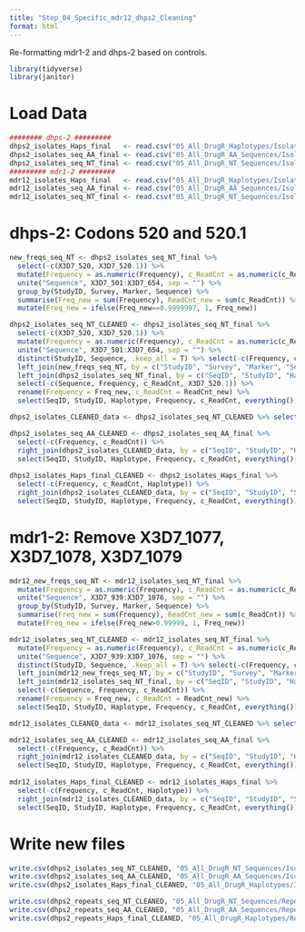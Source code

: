 ```yaml
---
title: "Step_04_Specific_mdr12_dhps2_Cleaning"
format: html
---
```


Re-formatting mdr1-2 and dhps-2 based on controls.

```r
library(tidyverse)
library(janitor)
```

# Load Data

```r
######## dhps-2 ######### 
dhps2_isolates_Haps_final   <- read.csv("05_All_DrugR_Haplotypes/Isolates/Surveys_dhps2_Isolates_Final_Haps.csv")
dhps2_isolates_seq_AA_final <- read.csv("05_All_DrugR_AA_Sequences/Isolates/Surveys_dhps2_final_AA_Aligned_Isolates_Final_Haps.csv", colClasses = "character")
dhps2_isolates_seq_NT_final <- read.csv("05_All_DrugR_NT_Sequences/Isolates/Surveys_dhps2_final_NT_Aligned_Isolates_Final_Haps.csv", colClasses = "character")
######### mdr1-2 ######### 
mdr12_isolates_Haps_final   <- read.csv("05_All_DrugR_Haplotypes/Isolates/Surveys_mdr12_Isolates_Final_Haps.csv")
mdr12_isolates_seq_AA_final <- read.csv("05_All_DrugR_AA_Sequences/Isolates/Surveys_mdr12_final_AA_Aligned_Isolates_Final_Haps.csv", colClasses = "character")
mdr12_isolates_seq_NT_final <- read.csv("05_All_DrugR_NT_Sequences/Isolates/Surveys_mdr12_final_NT_Aligned_Isolates_Final_Haps.csv", colClasses = "character")
```

# dhps-2: Codons 520 and 520.1

```r
new_freqs_seq_NT <- dhps2_isolates_seq_NT_final %>% 
  select(-c(X3D7_520, X3D7_520.1)) %>% 
  mutate(Frequency = as.numeric(Frequency), c_ReadCnt = as.numeric(c_ReadCnt)) %>%
  unite("Sequence", X3D7_501:X3D7_654, sep = "") %>% 
  group_by(StudyID, Survey, Marker, Sequence) %>% 
  summarise(Freq_new = sum(Frequency), ReadCnt_new = sum(c_ReadCnt)) %>%
  mutate(Freq_new = ifelse(Freq_new==0.9999997, 1, Freq_new))

dhps2_isolates_seq_NT_CLEANED <- dhps2_isolates_seq_NT_final %>% 
  select(-c(X3D7_520, X3D7_520.1)) %>% 
  mutate(Frequency = as.numeric(Frequency), c_ReadCnt = as.numeric(c_ReadCnt)) %>%
  unite("Sequence", X3D7_501:X3D7_654, sep = "") %>% 
  distinct(StudyID, Sequence, .keep_all = T) %>% select(-c(Frequency, c_ReadCnt)) %>%
  left_join(new_freqs_seq_NT, by = c("StudyID", "Survey", "Marker", "Sequence")) %>% 
  left_join(dhps2_isolates_seq_NT_final, by = c("SeqID", "StudyID", "Haplotype","Survey", "Marker", "Reference", "Haps_NT")) %>% 
  select(-c(Sequence, Frequency, c_ReadCnt, X3D7_520.1)) %>% 
  rename(Frequency = Freq_new, c_ReadCnt = ReadCnt_new) %>%
  select(SeqID, StudyID, Haplotype, Frequency, c_ReadCnt, everything()) 

dhps2_isolates_CLEANED_data <- dhps2_isolates_seq_NT_CLEANED %>% select(-c(X3D7_501:X3D7_654, Haps_NT))

dhps2_isolates_seq_AA_CLEANED <- dhps2_isolates_seq_AA_final %>% 
  select(-c(Frequency, c_ReadCnt)) %>%
  right_join(dhps2_isolates_CLEANED_data, by = c("SeqID", "StudyID", "Haplotype", "Survey", "Marker", "Reference")) %>%
  select(SeqID, StudyID, Haplotype, Frequency, c_ReadCnt, everything()) 
    
dhps2_isolates_Haps_final_CLEANED <- dhps2_isolates_Haps_final %>% 
  select(-c(Frequency, c_ReadCnt, Haplotype)) %>%
  right_join(dhps2_isolates_CLEANED_data, by = c("SeqID", "StudyID", "Survey", "Marker", "Reference")) %>%
  select(SeqID, StudyID, Haplotype, Frequency, c_ReadCnt, everything())
```

# mdr1-2: Remove X3D7_1077, X3D7_1078, X3D7_1079

```r
mdr12_new_freqs_seq_NT <- mdr12_isolates_seq_NT_final %>% 
  mutate(Frequency = as.numeric(Frequency), c_ReadCnt = as.numeric(c_ReadCnt)) %>%
  unite("Sequence", X3D7_939:X3D7_1076, sep = "") %>% 
  group_by(StudyID, Survey, Marker, Sequence) %>% 
  summarise(Freq_new = sum(Frequency), ReadCnt_new = sum(c_ReadCnt)) %>%
  mutate(Freq_new = ifelse(Freq_new>0.99999, 1, Freq_new))

mdr12_isolates_seq_NT_CLEANED <- mdr12_isolates_seq_NT_final %>% 
  mutate(Frequency = as.numeric(Frequency), c_ReadCnt = as.numeric(c_ReadCnt)) %>%
  unite("Sequence", X3D7_939:X3D7_1076, sep = "") %>% 
  distinct(StudyID, Sequence, .keep_all = T) %>% select(-c(Frequency, c_ReadCnt)) %>%
  left_join(mdr12_new_freqs_seq_NT, by = c("StudyID", "Survey", "Marker", "Sequence")) %>% 
  left_join(mdr12_isolates_seq_NT_final, by = c("SeqID", "StudyID", "Haplotype","Survey", "Marker", "Reference", "Haps_NT")) %>% 
  select(-c(Sequence, Frequency, c_ReadCnt)) %>% 
  rename(Frequency = Freq_new, c_ReadCnt = ReadCnt_new) %>%
  select(SeqID, StudyID, Haplotype, Frequency, c_ReadCnt, everything()) 

mdr12_isolates_CLEANED_data <- mdr12_isolates_seq_NT_CLEANED %>% select(-c(X3D7_939:X3D7_1076, Haps_NT))

mdr12_isolates_seq_AA_CLEANED <- mdr12_isolates_seq_AA_final %>% 
  select(-c(Frequency, c_ReadCnt)) %>%
  right_join(mdr12_isolates_CLEANED_data, by = c("SeqID", "StudyID", "Haplotype", "Survey", "Marker", "Reference")) %>%
  select(SeqID, StudyID, Haplotype, Frequency, c_ReadCnt, everything()) 
    
mdr12_isolates_Haps_final_CLEANED <- mdr12_isolates_Haps_final %>% 
  select(-c(Frequency, c_ReadCnt, Haplotype)) %>%
  right_join(mdr12_isolates_CLEANED_data, by = c("SeqID", "StudyID", "Survey", "Marker", "Reference")) %>%
  select(SeqID, StudyID, Haplotype, Frequency, c_ReadCnt, everything())
```

# Write new files

```r
write.csv(dhps2_isolates_seq_NT_CLEANED, "05_All_DrugR_NT_Sequences/Isolates/Surveys_dhps2_final_NT_Aligned_Isolates_Final_Adjusted_Haps.csv", row.names = F)
write.csv(dhps2_isolates_seq_AA_CLEANED, "05_All_DrugR_AA_Sequences/Isolates/Surveys_dhps2_final_AA_Aligned_Isolates_Final_Adjusted_Haps.csv", row.names = F)
write.csv(dhps2_isolates_Haps_final_CLEANED, "05_All_DrugR_Haplotypes/Isolates/Surveys_dhps2_Isolates_Final_Adjusted_Haps.csv", row.names = F)

write.csv(dhps2_repeats_seq_NT_CLEANED, "05_All_DrugR_NT_Sequences/Repeats/Surveys_dhps2_final_NT_Aligned_Repeats_Final_Adjusted_Haps.csv", row.names = F)
write.csv(dhps2_repeats_seq_AA_CLEANED, "05_All_DrugR_AA_Sequences/Repeats/Surveys_dhps2_final_AA_Aligned_Repeats_Final_Adjusted_Haps.csv", row.names = F)
write.csv(dhps2_repeats_Haps_final_CLEANED, "05_All_DrugR_Haplotypes/Repeats/Surveys_dhps2_Repeats_Final_Adjusted_Haps.csv", row.names = F)
```
